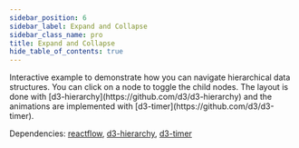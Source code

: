 ```yaml
---
sidebar_position: 6
sidebar_label: Expand and Collapse
sidebar_class_name: pro
title: Expand and Collapse
hide_table_of_contents: true
---
```



<ExampleLayout>
Interactive example to demonstrate how you can navigate hierarchical data structures. You can click on a node to toggle the child nodes. The layout is done with [d3-hierarchy](https://github.com/d3/d3-hierarchy) and the animations are implemented with [d3-timer](https://github.com/d3/d3-timer).

Dependencies: [reactflow](https://www.npmjs.com/package/reactflow), [d3-hierarchy](https://www.npmjs.com/package/d3-hierarchy), [d3-timer](https://www.npmjs.com/package/d3-timer)

<ProExampleViewer slug="expand-collapse" />
</ExampleLayout>
